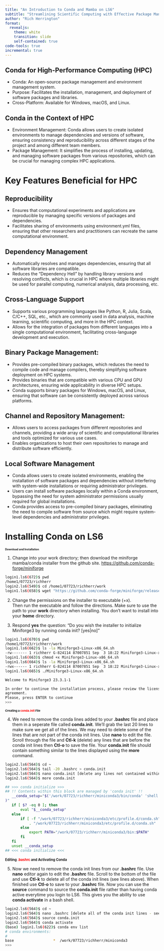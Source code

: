 ```yaml
---
title: "An Introduction to Conda and Mamba on LS6"
subtitle: "Streamlining Scientific Computing with Effective Package Management"
author: "Rich Herrington"
format: 
  revealjs: 
    theme: white
    transition: slide
    self-contained: true
code-tools: true
incremental: true
---
```


## Conda for High-Performance Computing (HPC)
- Conda: An open-source package management and environment management system.
- Purpose: Facilitates the installation, management, and deployment of software packages and libraries.
- Cross-Platform: Available for Windows, macOS, and Linux.

## Conda in the Context of HPC
- Environment Management: Conda allows users to create isolated environments to manage dependencies and versions of software, ensuring consistency and reproducibility across different stages of the project and among different team members.
- Package Management: It simplifies the process of installing, updating, and managing software packages from various repositories, which can be crucial for managing complex HPC applications.

# Key Features Beneficial for HPC

## Reproducibility
- Ensures that computational experiments and applications are reproducible by managing specific versions of packages and dependencies.
- Facilitates sharing of environments using environment.yml files, ensuring that other researchers and practitioners can recreate the same computational environment.

## Dependency Management
- Automatically resolves and manages dependencies, ensuring that all software libraries are compatible.
- Reduces the “Dependency Hell” by handling library versions and resolving conflicts, which is crucial in HPC where multiple libraries might be used for parallel computing, numerical analysis, data processing, etc.

## Cross-Language Support
- Supports various programming languages like Python, R, Julia, Scala, C/C++, SQL, etc., which are commonly used in data analysis, machine learning, scientific computing, and more in the HPC context.
- Allows for the integration of packages from different languages into a single computational environment, facilitating cross-language development and execution.

## Binary Package Management:
- Provides pre-compiled binary packages, which reduces the need to compile code and manage compilers, thereby simplifying software deployment on HPC systems.
- Provides binaries that are compatible with various CPU and GPU architectures, ensuring wide applicability in diverse HPC setups.
- Conda supports binary packages for Windows, macOS, and Linux, ensuring that software can be consistently deployed across various platforms.

## Channel and Repository Management:
- Allows users to access packages from different repositories and channels, providing a wide array of scientific and computational libraries and tools optimized for various use cases.
- Enables organizations to host their own repositories to manage and distribute software efficiently.

## Local Software Management 

- Conda allows users to create isolated environments, enabling the installation of software packages and dependencies without interfering with system-wide installations or requiring administrator privileges.
- Users can install software packages locally within a Conda environment, bypassing the need for system administrator permissions usually required for global installations.
- Conda provides access to pre-compiled binary packages, eliminating the need to compile software from source which might require system-level dependencies and administrator privileges.

# Installing Conda on LS6

## Download and Installation {.smaller style="font-size: 0.63em"}
 
1. Change into your work directory; then download the miniforge mamba/conda installer from the 
github site. [https://github.com/conda-forge/miniforge](https://github.com/conda-forge/miniforge)

::: {.fragment}
```bash
login1.ls6(672)$ pwd
/home1/07723/richherr
login2.ls6(549)$ cd /home1/07723/richherr/work
login1.ls6(658)$ wget "https://github.com/conda-forge/miniforge/releases/latest/download/Miniforge3-$(uname)-$(uname -m).sh"
```
:::

2. Change the permissions on the installer to executable (+x).  
Then run the executable and follow the directions. Make sure to use the path to your **work** 
directory when installing. You don't want to install into your **home** directory.   

3. Respond **yes** the question: "Do you wish the installer to initialize Miniforge3
by running conda init? [yes|no]"

::: {.fragment}
```bash
login1.ls6(670)$ pwd
/home1/07723/richherr/work
login1.ls6(662)$ ls -la Miniforge3-Linux-x86_64.sh
-rw------- 1 richherr G-824114 87007851 Sep  3 18:22 Miniforge3-Linux-x86_64.sh
login1.ls6(663)$ chmod +x Miniforge3-Linux-x86_64.sh
login1.ls6(664)$ ls -la Miniforge3-Linux-x86_64.sh
-rwx------ 1 richherr G-824114 87007851 Sep  3 18:22 Miniforge3-Linux-x86_64.sh
login1.ls6(665)$ ./Miniforge3-Linux-x86_64.sh

Welcome to Miniforge3 23.3.1-1

In order to continue the installation process, please review the license
agreement.
Please, press ENTER to continue
>>>

```
:::

## Creating a <span style="color: red;">conda.init</span> File {.smaller style="font-size: 0.68em"}

4. We need to remove the conda lines added to your **.bashrc** file and place them in a
seperate file called **conda.init**.  We'll grab the last 20 lines to make sure we get 
all of the lines. We may need to delete some of the lines that are not part of the conda 
init lines. Use **nano** to edit the file.  Scroll through the file and **Ctl-k** (delete) 
any lines that are before the conda init lines then **Ctl-o** to save the file. Your **conda.init** 
file should contain something similar to the lines displayed using the **more** command.

::: {.fragment}
```bash
login2.ls6(564)$ cd ~
login2.ls6(564)$ tail -20 .bashrc > conda.init
login2.ls6(564)$ nano conda.init [delete any lines not contained within the conda init lines]
login2.ls6(564)$ more conda.init

## >>> conda initialize >>>
## !! Contents within this block are managed by 'conda init' !!
   __conda_setup="$('/work/07723/richherr/miniconda3/bin/conda' 'shell.bash' 'hook' 2> /dev/null
)"
   if [ $? -eq 0 ]; then
       eval "$__conda_setup"
   else
       if [ -f "/work/07723/richherr/miniconda3/etc/profile.d/conda.sh" ]; then
           . "/work/07723/richherr/miniconda3/etc/profile.d/conda.sh"
       else
           export PATH="/work/07723/richherr/miniconda3/bin:$PATH"
       fi
   fi
   unset __conda_setup
## <<< conda initialize <<<
```
:::

## Editing <span style="color: red;">.bashrc</span> and Activating Conda {style="font-size: 0.80em"}

5. Now we need to remove the conda init lines from our **.bashrc** file.  Use **nano** editor again 
to edit the **.bashrc** file.  Scroll to the bottom of the file and use **Ctl-k** to delete all of
the conda init lines (see lines above).  When finished use **Ctl-o** to save to your **.bashrc** file.  Now 
you can use the **source** command to source the **conda.init** file rather than having conda active
everytime you login to LS6. This gives you the ability to use **conda activate** in a bash shell. 

::: {.fragment}
```bash
login2.ls6(564)$ cd ~
login2.ls6(564)$ nano .bashrc [delete all of the conda init lines - see above]
login2.ls6(564)$ source conda.init
login2.ls6(564)$ conda activate
(base) login1.ls6(622)$ conda env list
# conda environments:
#
base                  *  /work/07723/richherr/miniconda3
>>>
```
:::














